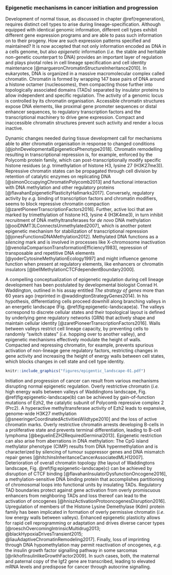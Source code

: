 ### Epigenetic mechanisms in cancer initiation and progression {#epigenetic}

Development of normal tissue, as discussed in chapter \@ref(regeneration), requires distinct cell types to arise during lineage-specification. Although equipped with identical genomic information, different cell types exhibit different gene expression programs and are able to pass such information on to their progeny. How are such expression patterns specified and maintained? It is now accepted that not only information encoded as DNA in a cells genome, but also *epigenetic* information (*i.e.* the stable and heritable non-genetic counterpart to DNA) provides an important layer of regulation and plays pivotal roles in cell lineage specification and cell identity maintenance [@margueronChromatinStructureInheritance2010]. In eukaryotes, DNA is organized in a massive macromolecular complex called chromatin. Chromatin is formed by wrapping 147 base pairs of DNA around a histone octamer (nucleosomes), then compacting those further into topologically associated domains (TADs) separated by insulator proteins to allow independent and specific regulation. The activity of a genomic locus is controlled by its chromatin organisation. Accessible chromatin structures expose DNA elements, like proximal gene promoter sequences or distal enhancer sequences, to regulatory transcription factors and the transcriptional machinery to drive gene expression. Compact and inaccessible chromatin structures prevent such activity and render a locus inactive. 

Dynamic changes needed during tissue development call for mechanisms able to alter chromatin organisation in response to changed conditions [@johnDevelopmentalEpigeneticsPhenotype2018]. Chromatin remodelling resulting in transcriptional repression is, for example, enforced by the Polycomb protein family, which can post-transcriptionally modify specific histone residues (*e.g.* trimethylation of histone H3, lysine 27 (H3K27me3)). Repressive chromatin states can be propagated through cell division by retention of catalytic enzymes on replicating DNA [@simonOccupyingChromatinPolycomb2013] and functional interaction with DNA methylation and other regulatory proteins [@flavahanEpigeneticPlasticityHallmarks2017]. Conversely, regulatory activity by *e.g.* binding of transcription factors and chromatin modifiers, seems to block repressive chromatin compaction [@zaretPioneerTranscriptionFactors2016]. Further, active loci that are marked by trimethylation of histone H3, lysine 4 (H3K4me3), in turn inhibit recruitment of DNA methyltransferases for *de novo* DNA methylation [@ooiDNMT3LConnectsUnmethylated2007], which is another potent epigenetic mechanism for stabilization of transcriptional repression [@jonesFunctionsDNAMethylation2012]. Methylated DNA functions as a *silencing* mark and is involved in processes like X-chromosome inactivation [@venoliaComparisonTransformationEfficiency1983], repression of transposable and repetitive DNA elements [@yoderCytosineMethylationEcology1997] and might influence genome function when present at regulatory elements, like enhancers or chromatin insulators [@bellMethylationCTCFdependentBoundary2000]. 

A compelling conceptualization of epigenetic regulation during cell lineage development has been postulated by developmental biologist Conrad H. Waddington, outlined in his assay entitled *The strategy of genes* more than 60 years ago (reprinted in @waddingtonStrategyGenes2014). In his hypothesis, differentiating cells proceed downhill along branching valleys in an energetic landscape (Fig. \@ref(fig:epigenetic-landscape)a). The valleys correspond to discrete cellular states and their topological layout is defined by underlying gene regulatory networks (GRN) that actively shape and maintain cellular identity [@zaretPioneerTranscriptionFactors2016]. Walls between valleys restrict cell lineage capacity, by preventing cells to randomly "switch states" (*i.e.* hopping over to another valley), and epigenetic mechanisms effectively modulate the height of walls. Compacted and repressing chromatin, for example, prevents spurious activation of non-lineage gene regulatory factors, restricting changes in gene activity and increasing the height of energy walls between cell states, which blocks changes in cell state and cell type identity. 

```r

knitr::include_graphics("figures/epigentic_landscape-01.pdf")
```

Initiation and progression of cancer can result from various mechanisms disrupting normal epigenetic regulation. Overly restrictive chromatin (*i.e.* high energy walls between valleys of Waddingtons landscape, Fig. \@ref(fig:epigenetic-landscape)b) can be achieved by gain-of-function mutations of Ezh2, the catalytic subunit of Polycomb repressive complex 2 (Prc2). A hyperactive methyltransferase activity of Ezh2 leads to expansive, genome-wide H3K27 methylation [@sneeringerCoordinatedActivitiesWildtype2010] and the loss of active chromatin marks. Overly restrictive chromatin arrests developing B-cells in a proliferative state and prevents terminal differentiation, leading to B-cell lymphoma [@beguelinEZH2RequiredGerminal2013]. Epigenetic restriction can also arise from aberrations in DNA methylation: The CpG island methylator phenotype (CIMP) results from DNA hypermethylation and is characterized by silencing of tumour suppressor genes and DNA mismatch repair genes [@hitchinsInheritanceCancerAssociatedMLH12007]. Deterioration of overall chromatin topology (the layout of Waddingtons landscape, Fig. \@ref(fig:epigenetic-landscape)c) can be achieved by disruption of CTCF binding [@flavahanInsulatorDysfunctionOncogene2016], a methylation-sensitive DNA binding protein that accomplishes partitioning of chromosomal loops into functional units by insulating TADs. Regulatory TAD boundaries protect against gene activation from overly promiscuous enhancers from neighboring TADs and loss thereof can lead to the activation of oncogenes [@hniszActivationProtooncogenesDisruption2016]. Upregulation of members of the Histone Lysine Demethylase (Kdm) protein family has been implicated in formation of overly permissive chromatin (*i.e.* low energy walls between valleys). Enhanced epigenetic plasticity allows for rapid cell reprogramming or adaptation and drives diverse cancer types [@roeschOvercomingIntrinsicMultidrug2013; @blackHypoxiaDrivesTransient2015; @liauAdaptiveChromatinRemodeling2017]. Finally, loss of imprinting through DNA hypomethylation may permit reactivation of oncogenes, *e.g.* the insulin growth factor signalling pathway in some sarcomas [@rikhofInsulinlikeGrowthFactor2009]. In such cases, both, the maternal and paternal copy of the Igf2 gene are transcribed, leading to elevated mRNA levels and predispose for cancer through autocrine signalling.
